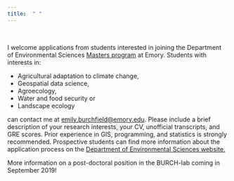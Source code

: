 ```yaml
---
title:  " "
---
```


<br />

I welcome applications from students interested in joining the Department of Environmental Sciences [Masters program](http://envs.emory.edu/home/graduate/index.html) at Emory.  Students with interests in:

* Agricultural adaptation to climate change,
* Geospatial data science,
* Agroecology,
* Water and food security or
* Landscape ecology

can contact me at [emily.burchfield@emory.edu](mailto:emily.burchfield@emory.edu). Please include a brief description of your research interests, your CV, unofficial transcripts, and GRE scores.  Prior experience in GIS, programming, and statistics is strongly recommended.  Prospective students can find more information about the application process on the [Department of Environmental Sciences website.](http://envs.emory.edu/home/graduate/index.html)

More information on a post-doctoral position in the BURCH-lab coming in September 2019!




